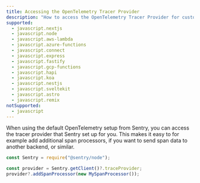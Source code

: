 ```yaml
---
title: Accessing the OpenTelemetry Tracer Provider
description: "How to access the OpenTelemetry Tracer Provider for custom configuration."
supported:
  - javascript.nextjs
  - javascript.node
  - javascript.aws-lambda
  - javascript.azure-functions
  - javascript.connect
  - javascript.express
  - javascript.fastify
  - javascript.gcp-functions
  - javascript.hapi
  - javascript.koa
  - javascript.nestjs
  - javascript.sveltekit
  - javascript.astro
  - javascript.remix
notSupported:
  - javascript
---
```


When using the default OpenTelemetry setup from Sentry, you can access the tracer provider that Sentry set up for you. This makes it easy to for example add additional span processors, if you want to send span data to another backend, or similar.

```javascript
const Sentry = require("@sentry/node");

const provider = Sentry.getClient()?.traceProvider;
provider?.addSpanProcessor(new MySpanProcessor());
```
